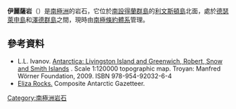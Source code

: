 {{coord|62|26|07|S|60|13|05|W|display=title}}

'''伊麗薩岩'''（{{lang-en|Eliza Rocks}}）是[[南極洲|南極洲]]的岩石，它位於[[南設得蘭群島|南設得蘭群島]]的[[利文斯頓島|利文斯頓島]]北面，處於[[德瑟萊申島|德瑟萊申島]]和[[澤德群島|澤德群島]]之間，現時由[[南極條約體系|南極條約體系]]管理。

==參考資料==
* L.L. Ivanov. [http://apcbg.org/image023.jpg Antarctica: Livingston Island and Greenwich, Robert, Snow and Smith Islands] {{Wayback|url=http://apcbg.org/image023.jpg |date=20080424075823 }}. Scale 1:120000 topographic map.  Troyan: Manfred Wörner Foundation, 2009.  ISBN 978-954-92032-6-4
*[https://data.aad.gov.au/aadc/gaz/scar/display_name.cfm?gaz_id=108665 Eliza Rocks.] {{Wayback|url=https://data.aad.gov.au/aadc/gaz/scar/display_name.cfm?gaz_id=108665 |date=20190911222800 }} Composite Antarctic Gazetteer.

{{南设得兰群岛}}

{{Antarctica-geo-stub}}

[[Category:南極洲岩石|Category:南極洲岩石]]